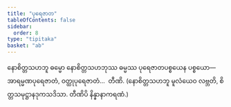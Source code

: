 ```yaml
---
title: "ပုရေဇာတ"
tableOfContents: false
sidebar:
  order: 8
type: "tipitaka"
basket: "ab"
---
```



<DynamicBreadcrumb />

<Division number="261">

<Paragraph number="2960">
နောစိတ္တသဟဘူ ဓမ္မော နောစိတ္တသဟဘုဿ ဓမ္မဿ ပုရေဇာတပစ္စယေန ပစ္စယော—  အာရမ္မဏပုရေဇာတံ, ဝတ္ထုပုရေဇာတံ…  တီဏိ. (နောစိတ္တသဟဘူ မူလံယေဝ လဗ္ဘတိ, စိတ္တသမုဋ္ဌာနဒုကသဒိသာ. တီဏိပိ နိန္နာနာကရဏံ.)
</Paragraph>
</Division>